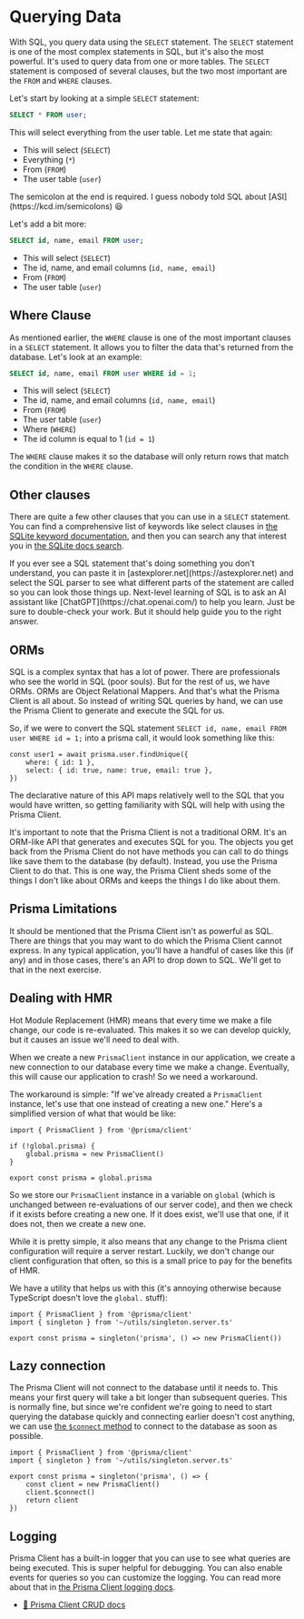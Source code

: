 # Querying Data

With SQL, you query data using the `SELECT` statement. The `SELECT` statement is
one of the most complex statements in SQL, but it's also the most powerful. It's
used to query data from one or more tables. The `SELECT` statement is composed
of several clauses, but the two most important are the `FROM` and `WHERE`
clauses.

Let's start by looking at a simple `SELECT` statement:

```sql
SELECT * FROM user;
```

This will select everything from the user table. Let me state that again:

- This will select (`SELECT`)
- Everything (`*`)
- From (`FROM`)
- The user table (`user`)

<callout-warning>
	The semicolon at the end is required. I guess nobody told SQL about
	[ASI](https://kcd.im/semicolons) 😆
</callout-warning>

Let's add a bit more:

```sql
SELECT id, name, email FROM user;
```

- This will select (`SELECT`)
- The id, name, and email columns (`id, name, email`)
- From (`FROM`)
- The user table (`user`)

## Where Clause

As mentioned earlier, the `WHERE` clause is one of the most important clauses in
a `SELECT` statement. It allows you to filter the data that's returned from the
database. Let's look at an example:

```sql
SELECT id, name, email FROM user WHERE id = 1;
```

- This will select (`SELECT`)
- The id, name, and email columns (`id, name, email`)
- From (`FROM`)
- The user table (`user`)
- Where (`WHERE`)
- The id column is equal to 1 (`id = 1`)

The `WHERE` clause makes it so the database will only return rows that match the
condition in the `WHERE` clause.

## Other clauses

There are quite a few other clauses that you can use in a `SELECT` statement.
You can find a comprehensive list of keywords like select clauses in
[the SQLite keyword documentation](https://www.sqlite.org/lang_keywords.html),
and then you can search any that interest you in
[the SQLite docs search](https://www.sqlite.org/docs.html).

<callout-info>
	If you ever see a SQL statement that's doing something you don't understand,
	you can paste it in [astexplorer.net](https://astexplorer.net) and select the
	SQL parser to see what different parts of the statement are called so you can
	look those things up.
</callout-info>

<callout-success>
	Next-level learning of SQL is to ask an AI assistant like
	[ChatGPT](https://chat.openai.com/) to help you learn. Just be sure to
	double-check your work. But it should help guide you to the right answer.
</callout-success>

## ORMs

SQL is a complex syntax that has a lot of power. There are professionals who see
the world in SQL (poor souls). But for the rest of us, we have ORMs. ORMs are
Object Relational Mappers. And that's what the Prisma Client is all about.
So instead of writing SQL queries by hand, we can use the Prisma Client to
generate and execute the SQL for us.

So, if we were to convert the SQL statement
`SELECT id, name, email FROM user WHERE id = 1;` into a prisma call, it would
look something like this:

```tsx
const user1 = await prisma.user.findUnique({
	where: { id: 1 },
	select: { id: true, name: true, email: true },
})
```

The declarative nature of this API maps relatively well to the SQL that you
would have written, so getting familiarity with SQL will help with using the
Prisma Client.

<callout-success>
	It's important to note that the Prisma Client is not a traditional ORM. It's
	an ORM-like API that generates and executes SQL for you. The objects you get
	back from the Prisma Client do not have methods you can call to do things like
	save them to the database (by default). Instead, you use the Prisma Client to
	do that. This is one way, the Prisma Client sheds some of the things I don't
	like about ORMs and keeps the things I do like about them.
</callout-success>

## Prisma Limitations

It should be mentioned that the Prisma Client isn't as powerful as SQL. There
are things that you may want to do which the Prisma Client cannot express. In
any typical application, you'll have a handful of cases like this (if any) and
in those cases, there's an API to drop down to SQL. We'll get to that in the
next exercise.

## Dealing with HMR

<callout-danger>
	Hot Module Replacement (HMR) means that every time we make a file change, our
	code is re-evaluated. This makes it so we can develop quickly, but it causes
	an issue we'll need to deal with.
</callout-danger>

When we create a new `PrismaClient` instance in our application, we create a new
connection to our database every time we make a change. Eventually, this will
cause our application to crash! So we need a workaround.

The workaround is simple: "If we've already created a `PrismaClient` instance,
let's use that one instead of creating a new one." Here's a simplified version
of what that would be like:

```tsx
import { PrismaClient } from '@prisma/client'

if (!global.prisma) {
	global.prisma = new PrismaClient()
}

export const prisma = global.prisma
```

So we store our `PrismaClient` instance in a variable on `global` (which is
unchanged between re-evaluations of our server code), and then we check if it
exists before creating a new one. If it does exist, we'll use that one, if it
does not, then we create a new one.

While it is pretty simple, it also means that any change to the Prisma client
configuration will require a server restart. Luckily, we don't change our client
configuration that often, so this is a small price to pay for the benefits of
HMR.

We have a utility that helps us with this (it's annoying otherwise because
TypeScript doesn't love the `global.` stuff):

```tsx
import { PrismaClient } from '@prisma/client'
import { singleton } from '~/utils/singleton.server.ts'

export const prisma = singleton('prisma', () => new PrismaClient())
```

## Lazy connection

The Prisma Client will not connect to the database until it needs to. This means
your first query will take a bit longer than subsequent queries. This is
normally fine, but since we're confident we're going to need to start querying
the database quickly and connecting earlier doesn't cost anything, we can use
[the `$connect` method](https://www.prisma.io/docs/concepts/components/prisma-client/working-with-prismaclient/connection-management#connect)
to connect to the database as soon as possible.

```tsx
import { PrismaClient } from '@prisma/client'
import { singleton } from '~/utils/singleton.server.ts'

export const prisma = singleton('prisma', () => {
	const client = new PrismaClient()
	client.$connect()
	return client
})
```

## Logging

Prisma Client has a built-in logger that you can use to see what queries are
being executed. This is super helpful for debugging. You can also enable events
for queries so you can customize the logging. You can read more about that in
[the Prisma Client logging docs](https://www.prisma.io/docs/concepts/components/prisma-client/logging).

- [📜 Prisma Client CRUD docs](https://www.prisma.io/docs/concepts/components/prisma-client/crud)
